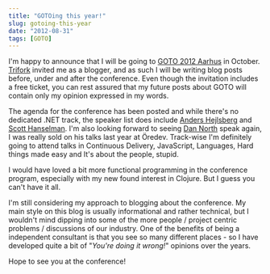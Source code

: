 ```yaml
---
title: "GOTOing this year!"
slug: gotoing-this-year
date: "2012-08-31"
tags: [GOTO]
---
```


I'm happy to announce that I will be going to [GOTO 2012 Aarhus](http://gotocon.com/aarhus-2012/) in October. [Trifork](http://www.trifork.com/) invited me as a blogger, and as such I will be writing blog posts before, under and after the conference. Even though the invitation includes a free ticket, you can rest assured that my future posts about GOTO will contain only my opinion expressed in my words.

The agenda for the conference has been posted and while there's no dedicated .NET track, the speaker list does include [Anders Hejlsberg](http://gotocon.com/aarhus-2012/speaker/Anders+Hejlsberg) and [Scott Hanselman](http://gotocon.com/aarhus-2012/speaker/Scott+Hanselman). I'm also looking forward to seeing [Dan North](http://gotocon.com/aarhus-2012/speaker/Dan+North) speak again, I was really sold on his talks last year at Öredev. Track-wise I'm definitely going to attend talks in Continuous Delivery, JavaScript, Languages, Hard things made easy and It's about the people, stupid.

I would have loved a bit more functional programming in the conference program, especially with my new found interest in Clojure. But I guess you can't have it all.

I'm still considering my approach to blogging about the conference. My main style on this blog is usually informational and rather technical, but I wouldn't mind dipping into some of the more people / project centric problems / discussions of our industry. One of the benefits of being a independent consultant is that you see so many different places - so I have developed quite a bit of "*You're doing it wrong!*" opinions over the years.

Hope to see you at the conference!
